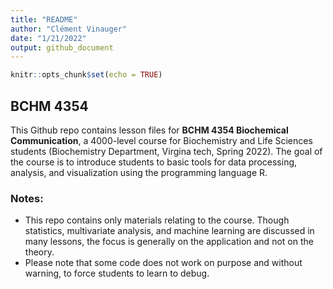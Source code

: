 ```yaml
---
title: "README"
author: "Clément Vinauger"
date: "1/21/2022"
output: github_document
---
```


```r
knitr::opts_chunk$set(echo = TRUE)
```

## BCHM 4354

This Github repo contains lesson files for **BCHM 4354 Biochemical Communication**, a 4000-level course for Biochemistry and Life Sciences students (Biochemistry Department, Virgina tech, Spring 2022). The goal of the course is to introduce students to basic tools for data processing, analysis, and visualization using the programming language R.

### Notes:

- This repo contains only materials relating to the course. Though statistics, multivariate analysis, and machine learning are discussed in many lessons, the focus is generally on the application and not on the theory.
- Please note that some code does not work on purpose and without warning, to force students to learn to debug.

